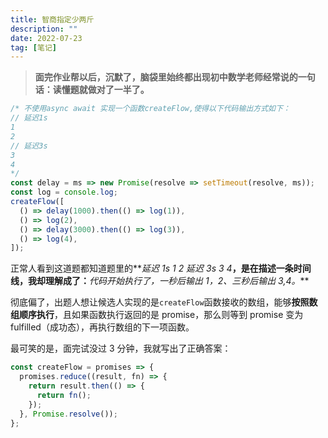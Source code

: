 ```yaml
---
title: 智商指定少两斤
description: ""
date: 2022-07-23
tag: [笔记]
---
```


> **面完作业帮以后，沉默了，脑袋里始终都出现初中数学老师经常说的一句话：读懂题就做对了一半了。**

```js
/* 不使用async await 实现一个函数createFlow,使得以下代码输出方式如下：
// 延迟1s
1
2
// 延迟3s
3
4
*/
const delay = ms => new Promise(resolve => setTimeout(resolve, ms));
const log = console.log;
createFlow([
  () => delay(1000).then(() => log(1)),
  () => log(2),
  () => delay(3000).then(() => log(3)),
  () => log(4),
]);
```

正常人看到这道题都知道题里的**_延迟 1s 1 2 延迟 3s 3 4_**，是在描述一条时间线，我却理解成了：**_代码开始执行了，一秒后输出 1，2、三秒后输出 3,4。_**

彻底偏了，出题人想让候选人实现的是`createFlow`函数接收的数组，能够**按照数组顺序执行**，且如果函数执行返回的是 promise，那么则等到 promise 变为 fulfilled（成功态），再执行数组的下一项函数。

最可笑的是，面完试没过 3 分钟，我就写出了正确答案：

```js
const createFlow = promises => {
  promises.reduce((result, fn) => {
    return result.then(() => {
      return fn();
    });
  }, Promise.resolve());
};
```
